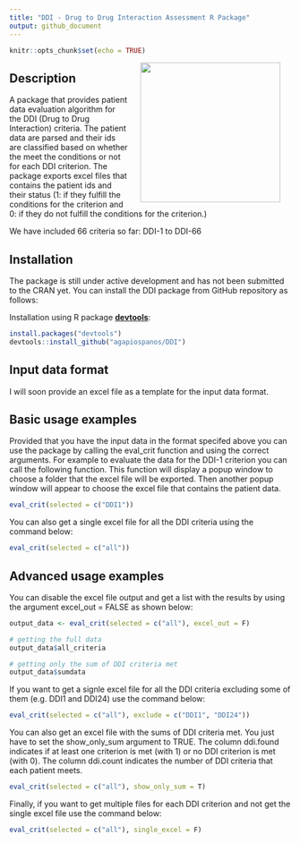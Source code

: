 ```yaml
---
title: "DDI - Drug to Drug Interaction Assessment R Package"
output: github_document
---
```


```r
knitr::opts_chunk$set(echo = TRUE)
```

<img src="man/figures/DDI-logo.png" width=250 align="right" style="margin-left:20px; margin-right: 20px;"/>

## Description

A package that provides patient data evaluation algorithm for the DDI (Drug to Drug Interaction) criteria. The patient data are parsed and their ids are classified based on whether the meet the conditions or not for each DDI criterion.
The package exports excel files that contains the patient ids and their status (1: if they fulfill the conditions for the criterion and 0: if they do not fulfill the conditions for the criterion.)

We have included 66 criteria so far: DDI-1 to DDI-66

## Installation

The package is still under active development and has not been submitted to the CRAN yet.
You can install the DDI package from GitHub repository as follows:

Installation using R package **[devtools](https://cran.r-project.org/package=devtools)**:

```r
install.packages("devtools")
devtools::install_github("agapiospanos/DDI")
```

## Input data format

I will soon provide an excel file as a template for the input data format.

## Basic usage examples

Provided that you have the input data in the format specifed above you can use the package by calling the eval_crit function and using the correct arguments. For example to evaluate the data for the DDI-1 criterion you can call the following function. This function will display a popup window to choose a folder that the excel file will be exported. Then another popup window will appear to choose the excel file that contains the patient data.

```r
eval_crit(selected = c("DDI1"))
```

You can also get a single excel file for all the DDI criteria using the command below:

```r
eval_crit(selected = c("all"))
```

## Advanced usage examples

You can disable the excel file output and get a list with the results by using the argument excel_out = FALSE as shown below:

```r
output_data <- eval_crit(selected = c("all"), excel_out = F)

# getting the full data
output_data$all_criteria

# getting only the sum of DDI criteria met
output_data$sumdata
```

If you want to get a signle excel file for all the DDI criteria excluding some of them (e.g. DDI1 and DDI24) use the command below:

```r
eval_crit(selected = c("all"), exclude = c("DDI1", "DDI24"))
```

You can also get an excel file with the sums of DDI criteria met. You just have to set the show_only_sum argument to TRUE. The column ddi.found indicates if at least one criterion is met (with 1) or no DDI criterion is met (with 0). The column ddi.count indicates the number of DDI criteria that each patient meets.

```r
eval_crit(selected = c("all"), show_only_sum = T)
```

Finally, if you want to get multiple files for each DDI criterion and not get the single excel file use the command below:

```r
eval_crit(selected = c("all"), single_excel = F)
```
